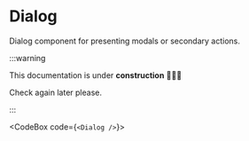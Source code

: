 


# Dialog

Dialog component for presenting modals or secondary actions.

:::warning

This documentation is under **construction** 🚧👷‍♂️

Check again later please.

:::

<CodeBox code={`<Dialog />`}>
	<Dialog />
</CodeBox>

## Example

```tsx
import { Dialog } from 'buildgrid-ui';

export default function App() {
  return (
    <Dialog />
  );
}
```

## Features

- Feature 1
- Feature 2
- Feature 3

## Props

| Name    | Type    | Default | Description     |
|---------|---------|---------|-----------------|
| example | string  | "test"  | Example prop.   |

## Use cases

:::info

Describe important use cases here...

:::

## Customize theme

:::info

Describe how to customize the theme here...

:::

## Accessibility

:::info

Describe accessibility requirements here...

:::
